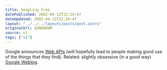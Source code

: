 ```yaml
---
title: Googling Free
datePublished: 2002-04-13T22:24:47
dateUpdated: 2002-04-13T22:24:47
layout: "../../../layouts/posts/post.astro"
originalUrl: $UNKNOWN
source: v1
tags: ["v1"]
---
```


Google announces [Web APIs][1] (will hopefully lead to people making good use of the things that they find). Related: slightly obsessive (in a good way) [Google Weblog][2].

[1]: http://www.google.com/apis/
[2]: http://google.blogspace.com/ "Google Weblog: The latest news on everyone's favorite search engine"
